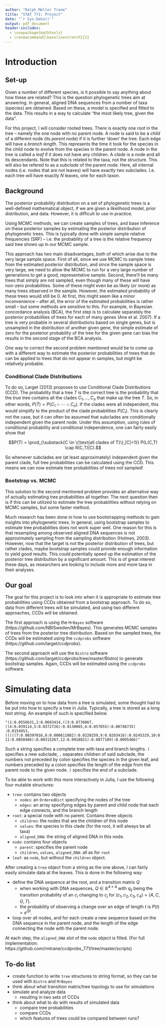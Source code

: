 ```yaml
---
author: "Ralph Møller Trane"
title: "STAT 771: Project"
date: "`r Sys.Date()`"
output: pdf_document
header-includes:
  - \usepackage{mathtools}
  - \renewcommand{\baselinestretch}{2}
---
```


# Introduction

## Set-up

Given a number of different species, is it possible to say anything about how these are related? This is the question phylogenetic trees aim at answering. In general, aligned DNA sequences from a number of taxa (species) are obtained. Based on these, a model is specified and fitted to the data. This results in a way to calculate "the most likely tree, given the data".

For this project, I will consider rooted trees. There is exactly one *root* in the tree -- namely the one node with no parent node. A node is said to be a *child* of a different node (its *parent* node) if it is further 'down' the tree. Each edge will have a *branch length*. This represents the time it took for the species in the child node to evolve from the species in the parent node. A node in the tree is called a *leaf* if it does not have any children. A *clade* is a node and all its descendants. Note that this is related to the taxa, not the structure. This will also be refered to as a *subclade* of the parent node. Here, all internal nodes (i.e. nodes that are not leaves) will have exactly two subclades. I.e. each tree will have exactly $N$ leaves, one for each taxon.

## Background

The posterior probability distribution on a set of phylogenetic trees is a well-defined mathematical object, if we are given a likelihood model, prior distribution, and data. However, it is difficult to use in practice.

Using MCMC methods, we can create samples of trees, and base inference on these posterior samples by estimating the posterior distribution of phylogenetic trees. This is typically done with simple sample relative frequencies (SRF) -- i.e. the probability of a tree is the relative frequency said tree shows up in our MCMC sample.

This approach has two main disadvantages, both of which arise due to the very large sample space. First of all, since we use MCMC to sample trees from the estimated posterior distribution, and since the sample space is very large, we need to allow the MCMC to run for a very large number of generations to get a good, representative sample. Second, there'll be many trees that simply are not sampled, even though many of these will have non-zero probabilities. Some of these might even be as likely (or more) as many trees observed in the sample. However, the estimated probability of these trees would still be $0$. At first, this might seem like a minor inconvenience -- after all, the error of the estimated probabilities is rather small -- but some methods are sensitive to this. For example, in Bayesian concordance analysis (BCA), the first step is to calculate separately the posterior probabilities of trees for each of many genes (Ane et al. 2007). If a tree is very probable in several distributions based on single genes, but is unsampled in the distribution of another given gene, the simple estimate of zero for the posterior probability of the tree for the given gene can bias the results in the second stage of the BCA analysis.

One way to correct the second problem mentioned would be to come up with a different way to estimate the posterior probabilities of trees that do can be applied to trees that do not appear in samples, but might be relatively probable.

### Conditional Clade Distributions

To do so, Larget (2013) proposes to use Conditional Clade Distributions (CCD). The probability that a tree $T$ is the correct tree is the probability that the true tree contains all the clades $C_1, \ldots, C_n$ that make up the tree $T$. So, in other words, $P(T) = P(C_1 \cap \cdots \cap C_n)$. If the clades were all independent, this would simplify to the product of the clade probabilities $P(C_i)$. This is clearly not the case, but it can often be assumed that subclades are conditionally independent given the parent node. Under this assumption, using rules of conditional probability and conditional independence, one can fairly easily show that

$$P(T) = \prod_{\substack{C \in \{\text{all clades of T}\},|C|>1}} P(L(C,T) \cap R(C,T)|C).$$

So whenever subclades are (at least approximately) independent given the parent clade, full tree probabilities can be calculated using the CCD. This means we can now estimate tree probabilities of trees not sampled!

### Bootstrap vs. MCMC

This solution to the second mentioned problem provides an alternative way of actually estimating tree probabilities all together. The next question then is if this can be utilized to estimate the tree probabilities without relying on MCMC samples, but some faster method.

Much research has been done in how to use bootstrapping methods to gain insights into phylogenetic trees. In general, using bootstrap samples to estimate tree probabilities does not work super well. One reason for this is that resampling among observed aligned DNA sequences is not approximately sampling from the sampling distribution (Holmes, 2003). However, now that the target is not the posterior distribution of trees, but rather clades, maybe bootstrap samples could provide enough information to yield good results. This could potentially speed up the estimation of the posterior tree distribution by a significant amount. This is of great interest these days, as researchers are looking to include more and more taxa in their analyses.

## Our goal

The goal for this project is to look into when it is appropriate to estimate tree probabilities using CCDs obtained from a bootstrap approach. To do so, data from different trees will be simulated, and using two different approaches, CCDs will be obtained.

The first approach is using the `MrBayes` software (https://github.com/NBISweden/MrBayes). This generates MCMC samples of trees from the posterior tree distribution. Based on the sampled trees, the CCDs will be estimated using the `ccdprobs` software (https://github.com/larget/ccdprobs).

The second approach will use the `Bistro` software (https://github.com/larget/ccdprobs/tree/master/Bistro) to generate bootstrap samples. Again, CCDs will be estimated using the `ccdprobs` software.

# Simulating data

Before moving on to how data from a tree is simulated, some thought had to be put into how to specify a tree in Julia. Typically, a tree is stored as a long text string. An example of such is specified below.

```
"(1:0.0556631,2:0.0693414,((3:0.0739067,((4:0.039114,5:0.0372726):0.0130065,6:0.057055):0.00748735)
:0.0154953,(((((7:0.00397016,8:0.000611082):0.0220259,9:0.0203416):0.0245329,10:0.0530554):0.0427686,
11:0.0850486):0.00315267,12:0.0918821):0.0877109):0.0095466)"
```

Such a string specifies a complete tree with taxa and branch lengths. `(` specifies a new subclade, `,` separates children of said subclade, the numbers not preceded by colon specifies the species in the given leaf, and numbers preceded by a colon specifies the length of the edge from the parent node to the given node. `)` specifies the end of a subclade.

To be able to work with this more interactively in Julia, I use the following four mutable structures:

* `tree`: contains two objects
    * `nodes`: an `OrderedDict` specifying the nodes of the tree
    * `edges`: an array specifying edges by parent and child node that each edge connects, and the branch length
* `root`: a special node with no parent. Contains three objects
    * `children`: the nodes that are the children of this node
    * `values`: the species in this clade (for the root, it will always be all taxa)
    * `aligned_DNA`: the string of aligned DNA in this node.
* `node`: contains four objects
    * `parent`: specifies the parent node
    * `children`, `values`, `aligned_DNA`: all as for `root`
* `leaf`: as `node`, but without the `children` object.

After creating a `tree` object from a string as the one above, I can fairly easily simulate data at the leaves. This is done in the following way:

* define the DNA sequence at the root, and a transition matrix $Q$
    * when working with DNA sequences, $Q \in \mathbb{R}^{4\times 4}$ with $q_{ij}$ being the transition probability of an $c_i$ changing to $c_j$ for $(c_1, c_2, c_3, c_4) = (A,C,G,T)$.
    * the probability of observing a change over an edge of length $t$ is $P(t) = e^{Qt}$.
* loop over all nodes, and for each create a new sequence based on the DNA sequence in the parent node, and the length of the edge connecting the node with the parent node.

At each step, the `aligned_DNA` slot of the `node` object is filled. (For full implementation: https://github.com/rmtrane/ccdprobs_771/tree/master/scripts)

## To-do list

* create function to write `tree` structures to string format, so they can be used with `Bistro` and `MrBayes`
* think about what transition matrix/tree topology to use for simulations
* simulate and analyze data
    * resulting in two sets of CCDs
* think about what to do with results of simulated data
    * compare tree probabilities
    * compare CCDs
    * which features of trees could be compared between runs?
